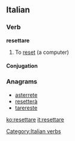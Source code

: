==Italian==

===Verb===
'''resettare''' {{transitive}}

# {{computing|lang=it}} To [[reset]] (a computer)

====Conjugation====
{{it-conj-are|resett|avere}}

===Anagrams===
* [[asterrete#Italian|asterrete]]
* [[resetterà#Italian|resetterà]]
* [[tarereste#Italian|tarereste]]

[[Category:Italian verbs]]

[[ko:resettare]]
[[it:resettare]]